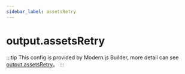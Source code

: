 ```yaml
---
sidebar_label: assetsRetry
---
```


# output.assetsRetry

:::tip
This config is provided by Modern.js Builder, more detail can see [output.assetsRetry](https://modernjs.dev/builder/en/api/config-output.html#outputassetsretry)。
:::


<Main />
